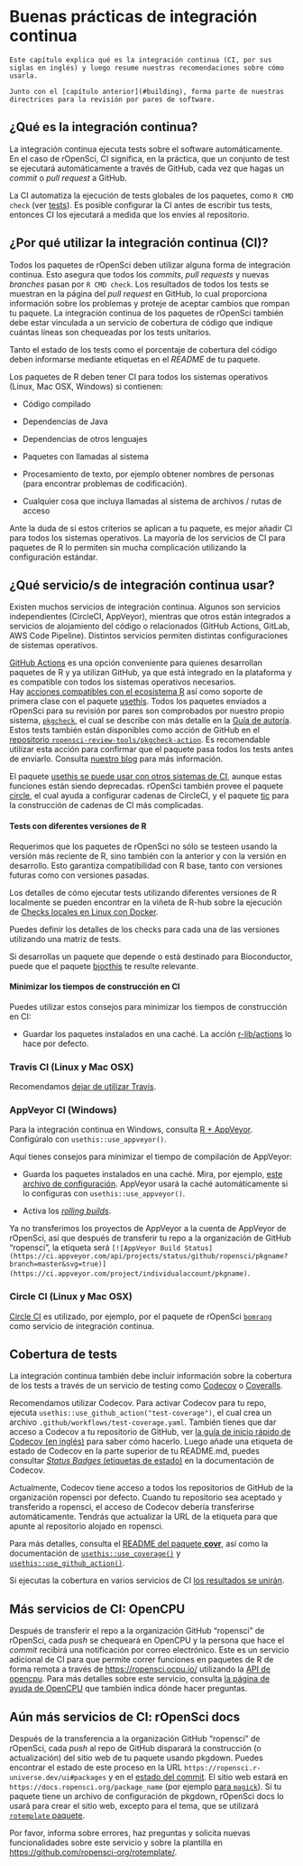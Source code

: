 # Buenas prácticas de integración continua  {#ci}

```block
Este capítulo explica qué es la integración continua (CI, por sus siglas en inglés) y luego resume nuestras recomendaciones sobre cómo usarla. 

Junto con el [capítulo anterior](#building), forma parte de nuestras directrices para la revisión por pares de software.
```

## ¿Qué es la integración continua? {#what-is-continuous-integration-ci}

La integración continua ejecuta tests sobre el software automáticamente.
En el caso de rOpenSci, CI significa, en la práctica, que un conjunto de test se ejecutará automáticamente a través de GitHub, cada vez que hagas un *commit* o *pull request* a GitHub.

La CI automatiza la ejecución de tests globales de los paquetes, como `R CMD check` (ver [tests](/building.html#testing)).
Es posible configurar la CI antes de escribir tus tests, entonces CI los ejecutará a medida que los envíes al repositorio.

## ¿Por qué utilizar la integración continua (CI)? {#why-use-continuous-integration-ci}

Todos los paquetes de rOpenSci deben utilizar alguna forma de integración continua.
Esto asegura que todos los *commits*, *pull requests* y nuevas *branches* pasan por `R CMD check`.
Los resultados de todos los tests se muestran en la página del *pull request* en GitHub, lo cual proporciona información sobre los problemas y proteje de aceptar cambios que rompan tu paquete.
La integración continua de los paquetes de rOpenSci también debe estar vinculada a un servicio de cobertura de código que indique cuántas líneas son chequeadas por los tests unitarios.

Tanto el estado de los tests como el porcentaje de cobertura del código deben informarse mediante etiquetas en el *README* de tu paquete.

Los paquetes de R deben tener CI para todos los sistemas operativos (Linux, Mac OSX, Windows) si contienen:

- Código compilado

- Dependencias de Java

- Dependencias de otros lenguajes

- Paquetes con llamadas al sistema

- Procesamiento de texto, por ejemplo obtener nombres de personas (para encontrar problemas de codificación).

- Cualquier cosa que incluya llamadas al sistema de archivos / rutas de acceso

Ante la duda de si estos criterios se aplican a tu paquete, es mejor añadir CI para todos los sistemas operativos.
La mayoría de los servicios de CI para paquetes de R lo permiten sin mucha complicación utilizando la configuración estándar.

## ¿Qué servicio/s de integración continua usar?  {#whichci}

Existen muchos servicios de integración continua. Algunos son servicios independientes (CircleCI, AppVeyor), mientras que otros están integrados a servicios de alojamiento del código o relacionados (GitHub Actions, GitLab, AWS Code Pipeline).
Distintos servicios permiten distintas configuraciones de sistemas operativos.

[GitHub Actions](https://github.com/features/actions) es una opción conveniente para quienes desarrollan paquetes de R y ya utilizan GitHub, ya que está integrado en la plataforma y es compatible con todos los sistemas operativos necesarios.  
Hay [acciones compatibles con el ecosistema R](https://github.com/r-lib/actions/) así como soporte de primera clase con el paquete [usethis](https://usethis.r-lib.org/reference/github_actions.html).
Todos los paquetes enviados a rOpenSci para su revisión por pares son comprobados por nuestro propio sistema, [`pkgcheck`](https://docs.ropensci.org/pkgcheck), el cual se describe con más detalle en la [Guía de autoría](#authors-guide).
Estos tests también están disponibles como acción de GitHub en el [repositorio `ropensci-review-tools/pkgcheck-action`](https://github.com/ropensci-review-tools/pkgcheck-action).
Es recomendable utilizar esta acción para confirmar que el paquete pasa todos los tests antes de enviarlo.
Consulta [nuestro blog](https://ropensci.org/blog/2022/02/01/pkgcheck-action/) para más información.

El paquete [usethis se puede usar con otros sistemas de CI](https://usethis.r-lib.org/reference/ci.html), aunque estas funciones están siendo deprecadas.
rOpenSci también provee el paquete [circle](https://docs.ropensci.org/circle/), el cual ayuda a configurar cadenas de CircleCI, y el paquete [tic](https://docs.ropensci.org/tic/) para la construcción de cadenas de CI más complicadas.

#### Tests con diferentes versiones de R {#testing-using-different-versions-of-r}

Requerimos que los paquetes de rOpenSci no sólo se testeen usando la versión más reciente de R, sino también con la anterior y con la versión en desarrollo.
Esto garantiza compatibilidad con R base, tanto con versiones futuras como con versiones pasadas.

Los detalles de cómo ejecutar tests utilizando diferentes versiones de R localmente se pueden encontrar en la viñeta de R-hub sobre la ejecución de [Checks locales en Linux con Docker](https://r-hub.github.io/rhub/articles/local-debugging.html).

Puedes definir los detalles de los checks para cada una de las versiones utilizando una matriz de tests.

Si desarrollas un paquete que depende o está destinado para Bioconductor, puede que el paquete  [biocthis](https://lcolladotor.github.io/biocthis/index.html) te resulte relevante.

#### Minimizar los tiempos de construcción en CI {#minimizing-build-times-on-ci}

Puedes utilizar estos consejos para minimizar los tiempos de construcción en CI:

- Guardar los paquetes instalados en una caché. La acción [r-lib/actions](https://github.com/r-lib/actions) lo hace por defecto.

### Travis CI (Linux y Mac OSX) {#travis-ci-linux-and-mac-osx}

Recomendamos [dejar de utilizar Travis](https://ropensci.org/technotes/2020/11/19/moving-away-travis/).

### AppVeyor CI (Windows) {#app-veyor-ci-windows}

Para la integración continua en Windows, consulta [R + AppVeyor](https://github.com/krlmlr/r-appveyor). Configúralo con `usethis::use_appveyor()`.

Aquí tienes consejos para minimizar el tiempo de compilación de AppVeyor:

- Guarda los paquetes instalados en una caché.
  Mira, por ejemplo, [este archivo de configuración](https://github.com/r-lib/usethis/blob/2c52c06373849d52f78a26c5a0e080f518a2f825/inst/templates/appveyor.yml#L13).
  AppVeyor usará la caché automáticamente si lo configuras con `usethis::use_appveyor()`.

- Activa los [*rolling builds*](https://www.appveyor.com/docs/build-configuration/#rolling-builds).

Ya no transferimos los proyectos de AppVeyor a la cuenta de AppVeyor de rOpenSci, así que después de transferir tu repo a la organización de GitHub "ropensci", la etiqueta será `[![AppVeyor Build Status](https://ci.appveyor.com/api/projects/status/github/ropensci/pkgname?branch=master&svg=true)](https://ci.appveyor.com/project/individualaccount/pkgname)`.

### Circle CI (Linux y Mac OSX) {#circle-ci-linux-and-mac-osx}

[Circle CI](https://circleci.com/) es utilizado, por ejemplo, por el paquete de rOpenSci [`bomrang`](https://github.com/ropensci/bomrang) como servicio de integración continua.

## Cobertura de tests  {#coverage}

La integración continua también debe incluir información sobre la cobertura de los tests a través de un servicio de testing como [Codecov](https://codecov.io/) o [Coveralls](https://coveralls.io/).

Recomendamos utilizar Codecov.
Para activar Codecov para tu repo, ejecuta `usethis::use_github_action("test-coverage")`, el cual crea un archivo `.github/workflows/test-coverage.yaml`.
También tienes que dar acceso a Codecov a tu repositorio de GitHub, ver [la guía de inicio rápido de Codecov (en inglés)](https://docs.codecov.com/docs/quick-start) para saber cómo hacerlo.
Luego añade una etiqueta de estado de Codecov en la parte superior de tu README.md, puedes consultar [*Status Badges* (etiquetas de estado)](https://docs.codecov.com/docs/status-badges) en la documentación de Codecov.

Actualmente, Codecov tiene acceso a todos los repositorios de GitHub de la organización ropensci por defecto.
Cuando tu repositorio sea aceptado y transferido a ropensci, el acceso de Codecov debería transferirse automáticamente.
Tendrás que actualizar la URL de la etiqueta para que apunte al repositorio alojado en ropensci.

Para más detalles, consulta el [README del paquete **covr**](https://github.com/r-lib/covr), así como la documentación de [`usethis::use_coverage()`](https://usethis.r-lib.org/reference/use_coverage.html) y [`usethis::use_github_action()`](https://usethis.r-lib.org/reference/github_actions.html).

Si ejecutas la cobertura en varios servicios de CI [los resultados se unirán](https://docs.codecov.io/docs/merging-reports).

## Más servicios de CI: OpenCPU {#even-more-ci-open-cpu}

Después de transferir el repo a la organización GitHub "ropensci" de rOpenSci, cada *push* se chequeará en OpenCPU y la persona que hace el *commit* recibirá una notificación por correo electrónico.
Este es un servicio adicional de CI para que permite correr funciones en paquetes de R de forma remota a través de [https://ropensci.ocpu.io/](https://ropensci.ocpu.io/) utilizando la [API de opencpu](https://www.opencpu.org/api.html#api-json).
Para más detalles sobre este servicio, consulta [la página de ayuda de OpenCPU](https://www.opencpu.org/help.html) que también indica dónde hacer preguntas.

## Aún más servicios de CI: rOpenSci docs  {#rodocsci}

Después de la transferencia a la organización GitHub "ropensci" de rOpenSci, cada *push* al repo de GitHub disparará la construcción (o actualización) del sitio web de tu paquete usando pkgdown.
Puedes encontrar el estado de este proceso en la URL `https://ropensci.r-universe.dev/ui#packages` y en el [estado del commit](https://ropensci.org/blog/2021/09/03/runiverse-docs/#how-it-works).
El sitio web estará en `https://docs.ropensci.org/package_name` (por ejemplo [para `magick`](https://docs.ropensci.org/magick)).
Si tu paquete tiene un archivo de configuración de pkgdown, rOpenSci docs lo usará para crear el sitio web, excepto para el tema, que se utilizará [`rotemplate` paquete](https://github.com/ropensci-org/rotemplate/).

Por favor, informa sobre errores, haz preguntas y solicita nuevas funcionalidades sobre este servicio y sobre la plantilla en [https://github.com/ropensci-org/rotemplate/](https://github.com/ropensci-org/rotemplate/).


